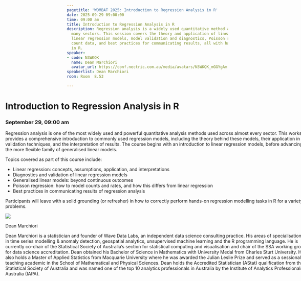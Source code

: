 ```yaml
---
pagetitle: 'WOMBAT 2025: Introduction to Regression Analysis in R'
date: 2025-09-29 09:00:00
time: 09:00 am
title: Introduction to Regression Analysis in R
description: Regression analysis is a widely used quantitative method applicable across
  many sectors. This session covers the theory and application of linear and generalized
  linear regression models, model validation and diagnostics, Poisson regression for
  count data, and best practices for communicating results, all with hands-on exercises
  in R.
speaker:
- code: N3WKQK
  name: Dean Marchiori
  avatar_url: https://conf.nectric.com.au/media/avatars/N3WKQK_mGGYgAm.png
speakerlist: Dean Marchiori
room: Room  8.53

---
```


:::::: {.grid style="width: 100vw;  transform: translateX(-20%);"}
::: {#sponsors_banner .g-col-12 .title}
# Introduction to Regression Analysis in R

### September 29, 09:00 am
:::

::: {.g-col-12 .full_text_block style="min-width: 640px; max-width:1080px; margin: 0 auto"}

Regression analysis is one of the most widely used and powerful quantitative analysis methods used across almost every sector. This workshop provides a comprehensive introduction to commonly used regression models, including the theory behind these models, their application in R, validation techniques, and the interpretation of results. The course begins with an introduction to linear regression models, before advancing to the more flexible family of generalised linear models.


Topics covered as part of this course include:

* Linear regression: concepts, assumptions, application, and interpretations
* Diagnostics and validation of linear regression models
* Generalised linear models: beyond continuous outcomes
* Poisson regression: how to model counts and rates, and how this differs from linear regression
* Best practices in communicating results of regression analysis

Participants will leave with a solid grounding (or refresher) in how to correctly perform hands-on regression modelling tasks in R for a variety of problems.






::: speaker

:::{.speaker-header}
![](https://conf.nectric.com.au/media/avatars/N3WKQK_mGGYgAm.png) 
:::

:::{.speaker-name}
Dean Marchiori
:::

:::{.speaker-bio}
Dean Marchiori is a statistician and founder of Wave Data Labs, an independent data science consulting practice. His areas of specialisation are in time series modelling &amp; anomaly detection, geospatial analytics, unsupervised machine learning and the R programming language. He is currently co-chair of the Statistical Society of Australia’s section for statistical computing and visualisation and chair of the SSA working group for data science accreditation. Dean obtained his Bachelor of Science in Mathematics with University Medal from Charles Sturt University. He also holds a Master of Applied Statistics from Macquarie University where he was awarded the Julian Leslie Prize and served as a sessional teaching academic in the School of Mathematical and Physical Sciences. Dean holds the Accredited Statistician (AStat) qualification from the Statistical Society of Australia and was named one of the top 10 analytics professionals in Australia by the Institute of Analytics Professionals of Australia (IAPA).
:::

:::



:::

<div>

</div>
::::::

```{=html}
<style>
#title-block-header {
display: none !important;
}
</style>
```

